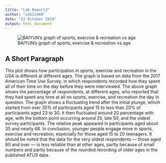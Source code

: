 ---
title: "Lab Report3"
author: "u1612468"
date: "22 October 2018"
output: html_document
---
 ![BAIYUN's graph of sports, exercise & recreation vs age](BAIYUN-plot.png)

## A Short Paragraph
This plot shows how participation in sports, exercise and recreation in the USA is different at different ages.  The graph is based on data from the 2017 American Time Use Survey, in which respondents recorded how they spent all of their time on the day before they were interviewed.
The above graph shows the percentage of respondents, at different ages, who reported that they had spent any time at all on sports, exercise, and recreation the day in question.
The graph shows a fluctuating trend after the initial plunge, which started from over 35% of participants aged 15 to less than 20% of participants aged 23 to 30. It then fluctuated around 20 percentage with age, with the bottom point occurring around 25, late 50, and the oldest survey participants. The relative peak appeared in participants aged about 35 and nearly 68. In conclusion, younger people engage more in sports, exercise and recreation, especially for those aged 15 to 20 teenagers.
It should be noted that the data for the very oldest respondents --- those aged 80 and over --- is less reliable than at other ages, partly because of small numbers and partly because of the rounded recording of older ages in the published ATUS data.
